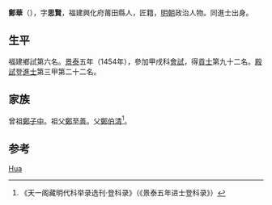 {{Otheruses|other=名为郑华的其他人物|郑华}}
{{Otheruses|other=名为郑思贤的其他人物|郑思贤}}

'''鄭華'''（{{bd|1421年||？}}），字'''思賢'''，福建興化府莆田縣人，匠籍，[[明朝|明朝]]政治人物。同進士出身。

== 生平 ==
福建鄉試第六名。[[景泰|景泰]]五年（1454年），參加甲戌科[[會試|會試]]，得[[貢士|貢士]]第九十二名。[[殿試|殿試]]登[[進士|進士]]第三甲第二十二名。

== 家族 ==
曾祖[[鄭子中|鄭子中]]。祖父[[鄭至善|鄭至善]]。父[[鄭伯清|鄭伯清]]<ref>《天一阁藏明代科举录选刊·登科录》（《景泰五年进士登科录》）</ref>。

== 参考 ==
{{reflist}}

{{景泰五年甲戌科殿試金榜}}
{{Authority control}}
{{DEFAULTSORT:Zheng}}
[[Category:郑姓|Hua]]

{{明朝人物小作品}}